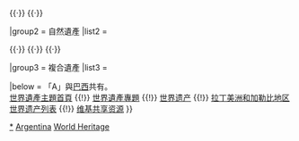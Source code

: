 {{Navbox
|name  = 阿根廷世界遗产
|title = {{ARG}}[[世界遗产]]
|state = autocollapse
|image = {{location map+ |Argentina |caption= |places=
<!-- 文化遺產 /-->
         <!-- ↓275瓜拉尼人聚居地的耶穌會傳教團 /-->
             {{location map~ |Argentina |label=275 |position= |link= |mark=Blue 0080ff pog.svg |marksize=4
                |lat_deg=27 |lat_min=15 |lat_sec=0 |lat_dir=S
                |lon_deg=55 |lon_min=31 |lon_sec=0 |lon_dir=W
             }}
             {{location map~ |Argentina |label= |position= |link= |mark=Blue 0080ff pog.svg |marksize=4
                |lat_deg=27 |lat_min=22 |lat_sec=60 |lat_dir=S
                |lon_deg=55 |lon_min=33 |lon_sec=58 |lon_dir=W
             }}
             {{location map~ |Argentina |label= |position= |link= |mark=Blue 0080ff pog.svg |marksize=4
                |lat_deg=27 |lat_min=30 |lat_sec=0 |lat_dir=S
                |lon_deg=55 |lon_min=31 |lon_sec=60 |lon_dir=W
             }}
             {{location map~ |Argentina |label= |position= |link= |mark=Blue 0080ff pog.svg |marksize=4
                |lat_deg=27 |lat_min=33 |lat_sec=0 |lat_dir=S
                |lon_deg=55 |lon_min=19 |lon_sec=60 |lon_dir=W
             }}
         <!-- ↑275瓜拉尼人聚居地的耶穌會傳教團 /-->
         <!-- ↓995科尔多瓦耶稣会牧场和街区 /-->
             {{location map~ |Argentina |label=995 |position= |link=科尔多瓦耶稣会牧场和街区 |mark=Brown 804000 pog.svg |marksize=4
                |lat_deg=31 |lat_min=25 |lat_sec=14 |lat_dir=S
                |lon_deg=64 |lon_min=11 |lon_sec=28 |lon_dir=W
             }}
             {{location map~ |Argentina |label= |position=bottom |link= |mark=Brown 804000 pog.svg |marksize=4
                |lat_deg=31 |lat_min=39 |lat_sec=27 |lat_dir=S
                |lon_deg=64 |lon_min=26 |lon_sec=5 |lon_dir=W
             }}
             {{location map~ |Argentina |label= |position=bottom |link= |mark=Brown 804000 pog.svg |marksize=4
                |lat_deg=30 |lat_min=58 |lat_sec=58 |lat_dir=S
                |lon_deg=64 |lon_min=5 |lon_sec=40 |lon_dir=W
             }}
             {{location map~ |Argentina |label= |position=bottom |link= |mark=Brown 804000 pog.svg |marksize=4
                |lat_deg=30 |lat_min=52 |lat_sec=26 |lat_dir=S
                |lon_deg=64 |lon_min=14 |lon_sec=38 |lon_dir=W
             }}
             {{location map~ |Argentina |label= |position=bottom |link= |mark=Brown 804000 pog.svg |marksize=4
                |lat_deg=30 |lat_min=59 |lat_sec=48 |lat_dir=S
                |lon_deg=64 |lon_min=6 |lon_sec=0 |lon_dir=W
             }}
             {{location map~ |Argentina |label= |position=bottom |link= |mark=Brown 804000 pog.svg |marksize=4
                |lat_deg=31 |lat_min=5 |lat_sec=48 |lat_dir=S
                |lon_deg=64 |lon_min=51 |lon_sec=15 |lon_dir=W
             }}
         <!-- ↑995科尔多巴耶稣会牧场和街区 /-->
             {{location map~ |Argentina |label=936 |position= |link=手洞 |mark=Blue 0080ff pog.svg 
                |lat_deg=47 |lat_min=8 |lat_sec=60 |lat_dir=S
                |lon_deg=70 |lon_min=40 |lon_sec=36.984 |lon_dir=W
             }}
             {{location map~ |Argentina |label=1116 |position= |link=塔夫拉达·德乌玛瓦卡 |mark=Blue 0080ff pog.svg 
                |lat_deg=23 |lat_min=11 |lat_sec=59.5 |lat_dir=S
                |lon_deg=65 |lon_min=20 |lon_sec=55.9 |lon_dir=W
             }}
<!-- 自然遺產 /-->
             {{location map~ |Argentina |label=145 |position= |link=冰川国家公园 (阿根廷) |mark=Green 00ff00 pog.svg 
                |lat_deg=50 |lat_min=0 |lat_sec=0 |lat_dir=S
                |lon_deg=73 |lon_min=14 |lon_sec=57.984 |lon_dir=W
             }}
             {{location map~ |Argentina |label=303 |position= |link=伊瓜苏国家公园 (阿根廷) |mark=Green 00ff00 pog.svg 
                |lat_deg=25 |lat_min=31 |lat_sec=5 |lat_dir=S
                |lon_deg=54 |lon_min=7 |lon_sec=60 |lon_dir=W
             }}
             {{location map~ |Argentina |label=937 |position= |link=瓦尔德斯半岛 |mark=Green 00ff00 pog.svg 
                |lat_deg=42 |lat_min=30 |lat_sec=0 |lat_dir=S
                |lon_deg=64 |lon_min=0 |lon_sec=0 |lon_dir=W
             }}
             {{location map~ |Argentina |label=966 |position= |link=塔拉姆佩雅国家公园 |mark=Green 00ff00 pog.svg 
                |lat_deg=30 |lat_min=0 |lat_sec=0 |lat_dir=S
                |lon_deg=68 |lon_min=0 |lon_sec=0 |lon_dir=W
             }}
         }}

|basestyle  = background:#D1E5F2;
|titlestyle = background-color: #B5D8EF
|belowstyle = font-size:85%;

|group1 = 文化遺產
|list1  = <div>
{{nowrap|{{colortext|275|c=blue}}{{smallsup|A}}：{{tsl|fr|Missions jésuites des Guaranis|瓜拉尼人聚居地的耶穌會傳教團}}}}：{{nowrap|阿根廷的{{tsl|en|San Ignacio Miní|小聖伊格納西奥傳教團|小聖伊格納西奥}}、{{tsl|en|Nuestra Señora de Santa Ana|聖安娜聖母感化院|聖安娜}}、{{tsl|en|Nuestra Señora de Loreto|羅雷托聖母感化院|羅雷托聖母}}和{{tsl|en|Santa María la Mayor|大聖母瑪利亞感化院|大聖母瑪利亞村}}遺跡}}、以及{{nowrap|巴西的[[聖米格爾傳教團|聖米格爾村]]遺跡}}{{·}}
{{nowrap|{{colortext|936|c=blue}}：[[手洞|平图拉斯河的洛斯马诺斯岩画]]}}{{·}}
{{nowrap|{{colortext|995|c=brown}}：[[科尔多瓦耶稣会牧场和街区]]}}{{nowrap|（共6處）}}{{·}}
{{nowrap|{{colortext|1116|c=blue}}：[[塔夫拉达·德乌玛瓦卡]]}}
</div>

|group2 = 自然遺產
|list2  = <div>
{{nowrap|{{colortext|145|c=limegreen}}：[[冰川国家公园 (阿根廷)|冰川国家公园]]}}{{·}}
{{nowrap|{{colortext|303|c=limegreen}}：[[伊瓜苏国家公园 (阿根廷)|伊瓜苏国家公园]]}}{{·}}
{{nowrap|{{colortext|937|c=limegreen}}：[[瓦尔德斯半岛]]}}{{·}}
{{nowrap|{{colortext|966|c=limegreen}}：[[伊沙瓜拉斯托]]－[[塔拉姆佩雅国家公园|塔拉姆佩雅自然公园]]}}
</div>

|group3 = 複合遺產
|list3  =

|below = 「A」與[[巴西]]共有。<br/>[[Portal:世界遗产|世界遺產主題首頁]] {{!}} [[WikiProject:世界遗产|世界遺產專題]] {{!}} [[世界遗产]] {{!}} [[拉丁美洲和加勒比地区世界遗产列表]] {{!}} [[:Commons:Category:World Heritage Sites in Argentina|维基共享资源]]
}}<noinclude>
{{collapsible option}}
[[Category:阿根廷世界遗产|*]]
[[Category:拉丁美洲和加勒比地區世界遺產模板|Argentina]]
[[Category:阿根廷模板|World Heritage]]
</noinclude>